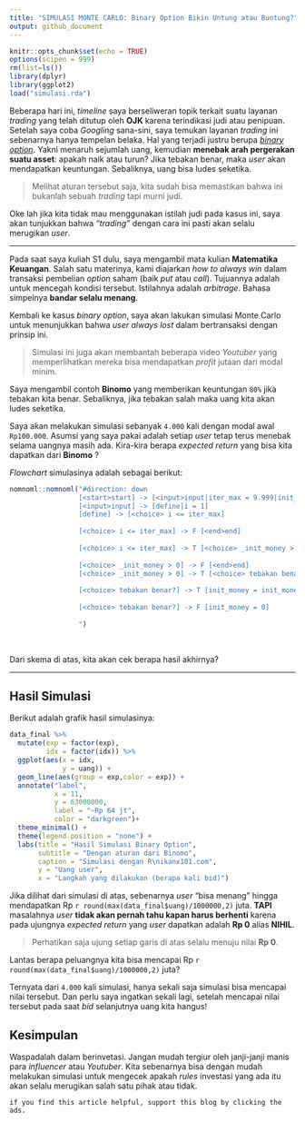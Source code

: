 ```yaml
---
title: "SIMULASI MONTE CARLO: Binary Option Bikin Untung atau Buntung?"
output: github_document
---
```


```r
knitr::opts_chunk$set(echo = TRUE)
options(scipen = 999)
rm(list=ls())
library(dplyr)
library(ggplot2)
load("simulasi.rda")
```

Beberapa hari ini, _timeline_ saya berseliweran topik terkait suatu layanan _trading_ yang telah ditutup oleh __OJK__ karena terindikasi judi atau penipuan. Setelah saya coba _Googling_ sana-sini, saya temukan layanan _trading_ ini sebenarnya hanya tempelan belaka. Hal yang terjadi justru berupa [_binary option_](https://money.kompas.com/read/2022/01/31/064141626/waspada-binary-option-judi-online-berkedok-trading-online?page=all). Yakni menaruh sejumlah uang, kemudian __menebak arah pergerakan suatu asset__: apakah naik atau turun? Jika tebakan benar, maka _user_ akan mendapatkan keuntungan. Sebaliknya, uang bisa ludes seketika.

> Melihat aturan tersebut saja, kita sudah bisa memastikan bahwa ini bukanlah sebuah _trading_ tapi murni judi.

Oke lah jika kita tidak mau menggunakan istilah judi pada kasus ini, saya akan tunjukkan bahwa _"trading"_ dengan cara ini pasti akan selalu merugikan _user_.

---

Pada saat saya kuliah S1 dulu, saya mengambil mata kulian __Matematika Keuangan__. Salah satu materinya, kami diajarkan _how to always win_ dalam transaksi pembelian _option_ saham (baik _put_ atau _call_). Tujuannya adalah untuk mencegah kondisi tersebut. Istilahnya adalah _arbitrage_. Bahasa simpelnya __bandar selalu menang__.

Kembali ke kasus _binary option_, saya akan lakukan simulasi Monte Carlo untuk menunjukkan bahwa _user always lost_ dalam bertransaksi dengan prinsip ini. 

> Simulasi ini juga akan membantah beberapa video _Youtuber_ yang memperlihatkan mereka bisa mendapatkan _profit_ jutaan dari modal minim.

Saya mengambil contoh __Binomo__ yang memberikan keuntungan `80%` jika tebakan kita benar. Sebaliknya, jika tebakan salah maka uang kita akan ludes seketika.

Saya akan melakukan simulasi sebanyak `4.000` kali dengan modal awal `Rp100.000`. Asumsi yang saya pakai adalah setiap _user_ tetap terus menebak selama uangnya masih ada. Kira-kira berapa _expected return_ yang bisa kita dapatkan dari __Binomo__ ?

_Flowchart_ simulasinya adalah sebagai berikut:

```r
nomnoml::nomnoml("#direction: down
                 [<start>start] -> [<input>input|iter_max = 9.999|init_money = 100.000]
                 [<input>input] -> [define|i = 1]
                 [define] -> [<choice> i <= iter_max]
                 
                 [<choice> i <= iter_max] -> F [<end>end]
                 
                 [<choice> i <= iter_max] -> T [<choice> _init_money > 0]
                 
                 [<choice> _init_money > 0] -> F [<end>end] 
                 [<choice> _init_money > 0] -> T [<choice> tebakan benar?] 
                 
                 [<choice> tebakan benar?] -> T [init_money = init_money * 1.8]
                 
                 [<choice> tebakan benar?] -> F [init_money = 0]
                 
                 ")
```

<br>

Dari skema di atas, kita akan cek berapa hasil akhirnya?

---

## Hasil Simulasi

Berikut adalah grafik hasil simulasinya:

```r
data_final %>% 
  mutate(exp = factor(exp),
         idx = factor(idx)) %>% 
  ggplot(aes(x = idx,
             y = uang)) +
  geom_line(aes(group = exp,color = exp)) +
  annotate("label",
           x = 11,
           y = 63000000,
           label = "~Rp 64 jt",
           color = "darkgreen")+
  theme_minimal() +
  theme(legend.position = "none") +
  labs(title = "Hasil Simulasi Binary Option",
       subtitle = "Dengan aturan dari Binomo",
       caption = "Simulasi dengan R\nikanx101.com",
       y = "Uang user",
       x = "Langkah yang dilakukan (berapa kali bid)")
```

Jika dilihat dari simulasi di atas, sebenarnya _user_ "bisa menang" hingga mendapatkan Rp `r round(max(data_final$uang)/1000000,2)` juta. __TAPI__ masalahnya _user_ __tidak akan pernah tahu kapan harus berhenti__ karena pada ujungnya _expected return_ yang _user_ dapatkan adalah __Rp 0__ alias __NIHIL__.

> Perhatikan saja ujung setiap garis di atas selalu menuju nilai __Rp 0__.

Lantas berapa peluangnya kita bisa mencapai Rp `r round(max(data_final$uang)/1000000,2)` juta?

Ternyata dari `4.000` kali simulasi, hanya sekali saja simulasi bisa mencapai nilai tersebut. Dan perlu saya ingatkan sekali lagi, setelah mencapai nilai tersebut pada saat _bid_ selanjutnya uang kita hangus!

## __Kesimpulan__

Waspadalah dalam berinvetasi. Jangan mudah tergiur oleh janji-janji manis para _influencer_ atau _Youtuber_. Kita sebenarnya bisa dengan mudah melakukan simulasi untuk mengecek apakah _rules_ investasi yang ada itu akan selalu merugikan salah satu pihak atau tidak.

```
if you find this article helpful, support this blog by clicking the ads.
```